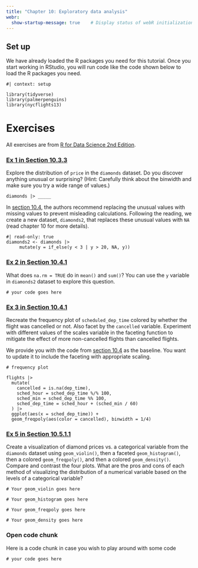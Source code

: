 ```yaml
---
title: "Chapter 10: Exploratory data analysis"
webr:  
  show-startup-message: true    # Display status of webR initialization
---
```


## Set up

We have already loaded the R packages you need for this tutorial. Once you start working in RStudio, you will run code like the code shown below to load the R packages you need.

```webr-r
#| context: setup

library(tidyverse)
library(palmerpenguins)
library(nycflights13)
```

# Exercises

All exercises are from [R for Data Science 2nd Edition](https://r4ds.hadley.nz/).

### [Ex 1 in Section 10.3.3](https://r4ds.hadley.nz/EDA.html#exercises)

Explore the distribution of `price` in the `diamonds` dataset. Do you discover anything unusual or surprising? (Hint: Carefully think about the binwidth and make sure you try a wide range of values.)

```webr-r
diamonds |> _____
```

In [section 10.4](https://r4ds.hadley.nz/EDA.html#sec-unusual-values-eda), the authors recommend replacing the unusual values with missing values to prevent misleading calculations.
Following the reading, we create a new dataset, `diamonds2`, that replaces these unusual values with `NA` (read chapter 10 for more details).


```webr-r
#| read-only: true
diamonds2 <- diamonds |> 
     mutate(y = if_else(y < 3 | y > 20, NA, y))
```

### [Ex 2 in Section 10.4.1](https://r4ds.hadley.nz/EDA.html#exercises-1)

What does `na.rm = TRUE` do in `mean()` and `sum()`? You can use the `y` variable in `diamonds2` dataset to explore this question.

```webr-r
# your code goes here

```

### [Ex 3 in Section 10.4.1](https://r4ds.hadley.nz/EDA.html#exercises-1)

Recreate the frequency plot of `scheduled_dep_time` colored by whether the flight was cancelled or not. Also facet by the `cancelled` variable. Experiment with different values of the scales variable in the faceting function to mitigate the effect of more non-cancelled flights than cancelled flights.

We provide you with the code from [section 10.4](https://r4ds.hadley.nz/EDA.html#sec-unusual-values-eda) as the baseline. You want to update it to include the faceting with appropriate scaling.

```webr-r
# frequency plot

flights |> 
  mutate(
    cancelled = is.na(dep_time),
    sched_hour = sched_dep_time %/% 100,
    sched_min = sched_dep_time %% 100,
    sched_dep_time = sched_hour + (sched_min / 60)
  ) |> 
  ggplot(aes(x = sched_dep_time)) + 
  geom_freqpoly(aes(color = cancelled), binwidth = 1/4)
```


### [Ex 5 in Section 10.5.1.1](https://r4ds.hadley.nz/EDA.html#exercises-2)

Create a visualization of diamond prices vs. a categorical variable from the `diamonds` dataset using `geom_violin()`, then a faceted `geom_histogram()`, then a colored `geom_freqpoly()`, and then a colored `geom_density()`. Compare and contrast the four plots. What are the pros and cons of each method of visualizing the distribution of a numerical variable based on the levels of a categorical variable?

```webr-r
# Your geom_violin goes here

```


```webr-r
# Your geom_histogram goes here

```


```webr-r
# Your geom_freqpoly goes here

```


```webr-r
# Your geom_density goes here

```


### Open code chunk

Here is a code chunk in case you wish to play around with some code

```webr-r
# your code goes here
```

